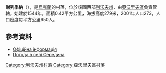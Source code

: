 {{coord|50|7|49|N|23|26|44|E|scale:100000|display=title}}

'''謝列季納'''（{{lang-uk|Середина}}），是[[烏克蘭|烏克蘭]]的村落，位於該國西部[[利沃夫州|利沃夫州]]，由[[亞沃里夫區|亞沃里夫區]]負責管轄，始建於1544年，面積0.42平方公里，海拔高度279米，2001年人口273，人口密度每平方公里650人。

==參考資料==
* [http://w1.c1.rada.gov.ua/pls/z7503/A005?rdat1=12.04.2013&rf7571=21506 Офіційна інформація]
* [http://weather.in.ua/ua/l'vovskaja/23707 Погода в селі Середина]{{Wayback|url=http://weather.in.ua/ua/l%27vovskaja/23707 |date=20111221125814 }}

{{DEFAULTSORT:Середина}}
[[Category:利沃夫州村落|Category:利沃夫州村落]]
[[Category:亞沃里夫區村落|Category:亞沃里夫區村落]]


{{Lviv-geo-stub}}